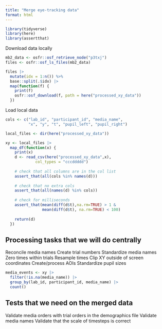 ```yaml
---
title: "Merge eye-tracking data"
format: html
---
```


```r
library(tidyverse)
library(here)
library(assertthat)
```

Download data locally

```r

mb2_data <- osfr::osf_retrieve_node("p3txj")
files <- osfr::osf_ls_files(mb2_data)

files |>
  mutate(idx = 1:n()) %>%
  base::split(.$idx) |>
  map(function(f) {
    print(f)
    osfr::osf_download(f, path = here("processed_xy_data"))
  })
```

Load local data

```r
cols <- c("lab_id", "participant_id", "media_name", 
          "x", "y", "t", "pupil_left", "pupil_right")

local_files <- dir(here("processed_xy_data"))

xy <- local_files |>
  map_df(function(x) {
    print(x)
    d <- read_csv(here("processed_xy_data",x), 
             col_types = "cccddddd")
    
    # check that all columns are in the col list
    assert_that(all(cols %in% names(d)))
    
    # check that no extra cols
    assert_that(all(names(d) %in% cols))
    
    # check for milliseconds
    assert_that(mean(diff(d$t),na.rm=TRUE) > 1 & 
                mean(diff(d$t), na.rm=TRUE) < 100) 
    
    return(d)
  })
```
## Processing tasks that we will do centrally

Reconcile media names
Create trial numbers
Standardize media names
Zero times within trials
Resample times 
Clip XY outside of screen coordinates
Create/process AOIs
Standardize pupil sizes


```r
media_events <- xy |>
  filter(!is.na(media_name)) |>
  group_by(lab_id, participant_id, media_name) |>
  count()
```









## Tests that we need on the merged data
Validate media orders with trial orders in the demographics file
Validate media names
Validate that the scale of timesteps is correct
